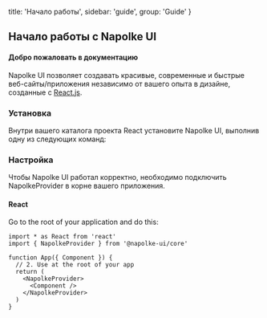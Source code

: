 
  title: 'Начало работы',
  sidebar: 'guide',
  group: 'Guide'
}

## Начало работы c Napolke UI

<Spacer h={2} />

#### Добро пожаловать в документацию

Napolke UI позволяет создавать красивые, современные и быстрые веб-сайты/приложения независимо от вашего опыта в дизайне, созданные с <a href="https://reactjs.org/" rel="noreferrer" target="_blank">React.js</a>.

<Spacer h={2} />

### Установка

Внутри вашего каталога проекта React установите Napolke UI, выполнив одну из следующих команд:

<Spacer h={3} />

<Tabs initialValue="yarn" hideDivider hideBorder align="flex-start" mt="-46px">
  <Tabs.Item label="Yarn" value="yarn">
    <Snippet text="yarn add @apolke-ui/core" />
  </Tabs.Item>
  <Tabs.Item label="Npm" value="npm">
    <Snippet text="npm i @apolke-ui/core" />
  </Tabs.Item>
</Tabs>

<Spacer h={3} />

### Настройка

Чтобы Napolke UI работал корректно, необходимо подключить NapolkeProvider в корне вашего приложения.

<Spacer h={1} />

#### React

Go to the root of your application and do this:

```tsx
import * as React from 'react'
import { NapolkeProvider } from '@napolke-ui/core'

function App({ Component }) {
  // 2. Use at the root of your app
  return (
    <NapolkeProvider>
      <Component />
    </NapolkeProvider>
  )
}
```

<Spacer h={2} />


